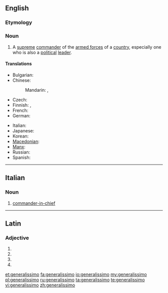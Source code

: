 ==English==
{{wikipedia}}

===Etymology===
{{etyl|it}}

===Noun===
{{en-noun}}

# {{military}} A [[supreme]] [[commander]] of the [[armed forces]] of a [[country]], especially one who is also a [[political]] [[leader]].

====Translations====
{{trans-top|supreme commander}}
* Bulgarian: {{t-|bg|генералисимус|m|tr=generalísimus}}
* Chinese:
*: Mandarin: {{t|cmn|大元帥|sc=Hani}},  {{t|cmn|大元帅|tr=dàyuánshuài|sc=Hani}}
* Czech: {{t-|cs|generalissimus|m}}
* Finnish: {{t-|fi|generalissimo}}, {{t-|fi|generalissimus}}
* French: {{t+|fr|généralissime|m}}
* German: {{t-|de|Generalissimus|m}}
{{trans-mid}}
* Italian: {{t-|it|generalissimo|m}}
* Japanese: {{t+|ja|総統|tr=そうとう, sōtō}}
* Korean: {{t|ko|총통|tr=chongtong|sc=Hang}}
* [[Macedonian]]: {{t-|mk|генералисимус|m|tr=generalísimus}}
* [[Manx]]: {{t|gv|ard-chionfenee|m}}
* Russian: {{t+|ru|генералиссимус|m|tr=generalíssimus}}
* Spanish: {{t|es|generalísimo|m}}
{{trans-bottom}}

----

==Italian==

===Noun===
{{it-noun|generalissim|m|o|i}}

# [[commander-in-chief]]

----

==Latin==

===Adjective===
{{la-adj-form|generālissimō}}

# {{inflection of|generalissimus|generālissimus|dat|m|s|lang=la}}
# {{inflection of|generalissimus|generālissimus|dat|n|s|lang=la}}
# {{inflection of|generalissimus|generālissimus|abl|m|s|lang=la}}
# {{inflection of|generalissimus|generālissimus|abl|n|s|lang=la}}

[[et:generalissimo]]
[[fa:generalissimo]]
[[io:generalissimo]]
[[my:generalissimo]]
[[pl:generalissimo]]
[[ru:generalissimo]]
[[ta:generalissimo]]
[[te:generalissimo]]
[[vi:generalissimo]]
[[zh:generalissimo]]
